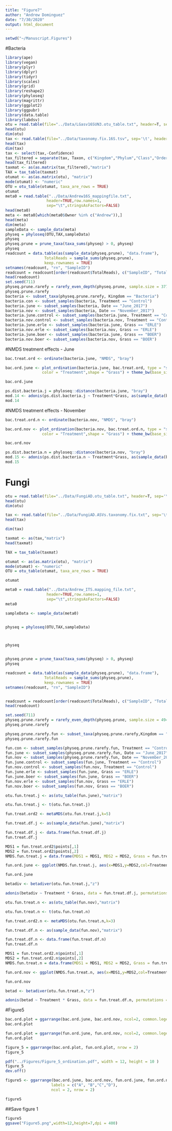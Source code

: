 ```yaml
---
title: "Figure7"
author: "Andrew Dominguez"
date: "7/30/2020"
output: html_document
---
```


```r
setwd("~/Manuscript.Figures")
```

#Bacteria

```r
library(ape)
library(vegan)
library(plyr)
library(dplyr)
library(tidyr)
library(scales)
library(grid)
library(reshape2)
library(phyloseq)
library(magrittr)
library(ggplot2)
library(ggpubr)
library(data.table)
library(labdsv)
otu = read.table(file="../Data/LGasv16SUN3.otu_table.txt", header=T, sep='\t',row.names = 1)
head(otu)
dim(otu)
tax <- read.table(file="../Data/taxonomy.fix.16S.tsv", sep='\t', header=TRUE,row.names = 1)
head(tax)
dim(tax)
tax <- select(tax,-Confidence)
tax_filtered = separate(tax, Taxon, c("Kingdom","Phylum","Class","Order", "Family", "Genus","Species"), sep= ";", remove=TRUE)
head(tax_filtered)
taxmat <- as(as.matrix(tax_filtered),"matrix")
TAX = tax_table(taxmat)
otumat <- as(as.matrix(otu), "matrix")
mode(otumat) <- "numeric"
OTU = otu_table(otumat, taxa_are_rows = TRUE)
otumat
meta0 = read.table("../Data/Andrew16S_mappingfile.txt",
                  header=TRUE,row.names=1,
                  sep="\t",stringsAsFactors=FALSE)
head(meta0)
meta <- meta0[which(meta0$Owner %in% c("Andrew")),]
head(meta)
dim(meta)
sampleData <- sample_data(meta)
physeq = phyloseq(OTU,TAX,sampleData)
physeq
physeq.prune = prune_taxa(taxa_sums(physeq) > 0, physeq)
physeq
readcount = data.table(as(sample_data(physeq.prune), "data.frame"),
                 TotalReads = sample_sums(physeq.prune), 
                 keep.rownames = TRUE)
setnames(readcount, "rn", "SampleID")
readcount = readcount[order(readcount$TotalReads), c("SampleID", "TotalReads")]
head(readcount)
set.seed(711)
physeq.prune.rarefy = rarefy_even_depth(physeq.prune, sample.size = 37702, replace = FALSE, trimOTUs = TRUE)
physeq.prune.rarefy
bacteria <- subset_taxa(physeq.prune.rarefy, Kingdom == "Bacteria")
bacteria.con <- subset_samples(bacteria, Treatment == "Control")
bacteria.june <- subset_samples(bacteria, Date == "June_2017")
bacteria.nov <- subset_samples(bacteria, Date == "November_2017")
bacteria.june.control <- subset_samples(bacteria.june, Treatment == "Control")
bacteria.nov.control <- subset_samples(bacteria.nov, Treatment == "Control")
bacteria.june.erle <- subset_samples(bacteria.june, Grass == "ERLE")
bacteria.nov.erle <- subset_samples(bacteria.nov, Grass == "ERLE")
bacteria.june.boer <- subset_samples(bacteria.june, Grass == "BOER")
bacteria.nov.boer <- subset_samples(bacteria.nov, Grass == "BOER")
```



#NMDS treatment effects - June

```r
bac.treat.ord <- ordinate(bacteria.june, "NMDS", "bray")
```

```r
bac.ord.june <- plot_ordination(bacteria.june, bac.treat.ord, type = "samples", 
                color = "Treatment",shape = "Grass") + theme_bw(base_size = 20) + geom_point(size=3)
```

```r
bac.ord.june
```


```r
ps.dist.bacteria.j = phyloseq::distance(bacteria.june, "bray")
mod.14 <- adonis(ps.dist.bacteria.j ~ Treatment*Grass, as(sample_data(bacteria.june),"data.frame"))
mod.14
```

#NMDS treatment effects - November

```r
bac.treat.ord.n <- ordinate(bacteria.nov, "NMDS", "bray")
```


```r
bac.ord.nov <- plot_ordination(bacteria.nov, bac.treat.ord.n, type = "samples", 
                color = "Treatment",shape = "Grass") + theme_bw(base_size = 20) + geom_point(size=3)
```

```r
bac.ord.nov
```


```r
ps.dist.bacteria.n = phyloseq::distance(bacteria.nov, "bray")
mod.15 <- adonis(ps.dist.bacteria.n ~ Treatment*Grass, as(sample_data(bacteria.nov),"data.frame"))
mod.15
```


# Fungi

```r
otu = read.table(file="../Data/FungiAD.otu_table.txt", header=T, sep='\t',row.names = 1)
head(otu)
dim(otu)

tax <- read.table(file="../Data/FungiAD.ASVs.taxonomy.fix.txt", sep='\t', header=TRUE,row.names = 1)
head(tax)

dim(tax)

taxmat <- as(tax,"matrix")
head(taxmat)

TAX = tax_table(taxmat)

otumat <- as(as.matrix(otu), "matrix")
mode(otumat) <- "numeric"
OTU = otu_table(otumat, taxa_are_rows = TRUE)

otumat

meta0 = read.table("../Data/Andrew_ITS.mapping_file.txt",
                  header=TRUE,row.names=1,
                  sep="\t",stringsAsFactors=FALSE)
meta0

sampleData <- sample_data(meta0)


physeq = phyloseq(OTU,TAX,sampleData)



physeq


physeq.prune = prune_taxa(taxa_sums(physeq) > 0, physeq)
physeq

readcount = data.table(as(sample_data(physeq.prune), "data.frame"),
                 TotalReads = sample_sums(physeq.prune), 
                 keep.rownames = TRUE)
setnames(readcount, "rn", "SampleID")


readcount = readcount[order(readcount$TotalReads), c("SampleID", "TotalReads")]
head(readcount)

set.seed(711)
physeq.prune.rarefy = rarefy_even_depth(physeq.prune, sample.size = 4941, replace = FALSE, trimOTUs = TRUE)
physeq.prune.rarefy

physeq.prune.rarefy.fun <- subset_taxa(physeq.prune.rarefy,Kingdom == "Fungi")
physeq.prune.rarefy.fun

fun.con <- subset_samples(physeq.prune.rarefy.fun, Treatment == "Control")
fun.june <- subset_samples(physeq.prune.rarefy.fun, Date == "June_2017")
fun.nov <- subset_samples(physeq.prune.rarefy.fun, Date == "November_2017")
fun.june.control <- subset_samples(fun.june, Treatment == "Control")
fun.nov.control <- subset_samples(fun.nov, Treatment == "Control")
fun.june.erle <- subset_samples(fun.june, Grass == "ERLE")
fun.june.boer <- subset_samples(fun.june, Grass == "BOER")
fun.nov.erle <- subset_samples(fun.nov, Grass == "ERLE")
fun.nov.boer <- subset_samples(fun.nov, Grass == "BOER")
```


```r
otu.fun.treat.j <- as(otu_table(fun.june),"matrix")
```

```r
otu.fun.treat.j <- t(otu.fun.treat.j)
```

```r
fun.treat.ord2 <- metaMDS(otu.fun.treat.j,k=5)
```

```r
fun.treat.df.j <- as(sample_data(fun.june),"matrix")
```

```r
fun.treat.df.j <- data.frame(fun.treat.df.j)
fun.treat.df.j
```

```r
MDS1 = fun.treat.ord2$points[,1]
MDS2 = fun.treat.ord2$points[,2]
NMDS.fun.treat.j = data.frame(MDS1 = MDS1, MDS2 = MDS2, Grass = fun.treat.df.j$Grass, Treatment = fun.treat.df.j$Treatment)
```


```r
fun.ord.june <- ggplot(NMDS.fun.treat.j, aes(x=MDS1,y=MDS2,col=Treatment,pch=Grass)) + geom_point(size=3) + theme_bw(base_size = 20)
```

```r
fun.ord.june
```

```r
betadiv <- betadiver(otu.fun.treat.j,"z")
```

```r
adonis(betadiv ~ Treatment * Grass, data = fun.treat.df.j, permutations = 1000)
```

```r
otu.fun.treat.n <- as(otu_table(fun.nov),"matrix")
```

```r
otu.fun.treat.n <- t(otu.fun.treat.n)
```

```r
fun.treat.ord2.n <- metaMDS(otu.fun.treat.n,k=3)
```

```r
fun.treat.df.n <- as(sample_data(fun.nov),"matrix")
```

```r
fun.treat.df.n <- data.frame(fun.treat.df.n)
fun.treat.df.n
```

```r
MDS1 = fun.treat.ord2.n$points[,1]
MDS2 = fun.treat.ord2.n$points[,2]
NMDS.fun.treat.n = data.frame(MDS1 = MDS1, MDS2 = MDS2, Grass = fun.treat.df.n$Grass, Treatment = fun.treat.df.n$Treatment)
```

```r
fun.ord.nov <- ggplot(NMDS.fun.treat.n, aes(x=MDS1,y=MDS2,col=Treatment,pch=Grass)) + geom_point(size=3) + theme_bw(base_size = 20)
```

```r
fun.ord.nov
```

```r
betad <- betadiver(otu.fun.treat.n,"z")
```

```r
adonis(betad ~ Treatment * Grass, data = fun.treat.df.n, permutations = 1000)
```



#Figure5

```r
bac.ord.plot = ggarrange(bac.ord.june, bac.ord.nov, ncol=2, common.legend = TRUE, legend = "right", labels = c("A", "B"))
bac.ord.plot
```

```r
fun.ord.plot = ggarrange(fun.ord.june, fun.ord.nov, ncol=2, common.legend = TRUE, legend = "right", labels = c("C", "D"))
fun.ord.plot
```

```r
figure_5 = ggarrange(bac.ord.plot, fun.ord.plot, nrow = 2)
figure_5
```

```r
pdf("../Figures/Figure_5_ordination.pdf", width = 12, height = 10 )
figure_5
dev.off()
```


```r
figure5 <- ggarrange(bac.ord.june, bac.ord.nov, fun.ord.june, fun.ord.nov,
                    labels = c("A", "B","C","D"),
                    ncol = 2, nrow = 2)
```



```r
figure5
```

##Save figure 1

```r
figure5
ggsave("Figure5.png",width=12,height=7,dpi = 400)
```

